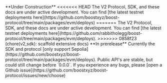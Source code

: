 <Warning>
  **Under Construction**
<<<<<<< HEAD
  The V2 Protocol, SDK, and these docs are under active development. You can find [the latest testnet deployments here](https://github.com/boostxyz/boost-protocol/tree/main/packages/evm/deploys)
=======
  The V2 Protocol, SDK, and these docs are under active development. You can find [the latest testnet deployments here](https://github.com/rabbitholegg/boost-protocol/tree/main/packages/evm/deploys).
>>>>>>> 0858f23 (chore(v2,sdk): scaffold extensive docs)
</Warning>

<Warning>
  **In prerelease**
  Currently the SDK and protocol [only support Sepolia](https://github.com/boostxyz/boost-protocol/tree/main/packages/evm/deploys). Public API's are stable, but could still change before `0.0.0`. If you experience any bugs, please [open a Github issue](https://github.com/boostxyz/boost-protocol/issues/new/choose)
</Warning>
